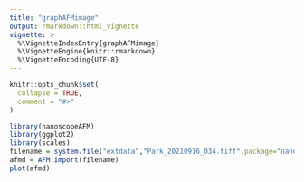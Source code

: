 ```yaml
---
title: "graphAFMimage"
output: rmarkdown::html_vignette
vignette: >
  %\VignetteIndexEntry{graphAFMimage}
  %\VignetteEngine{knitr::rmarkdown}
  %\VignetteEncoding{UTF-8}
---
```


```r
knitr::opts_chunk$set(
  collapse = TRUE,
  comment = "#>"
)
```

```r
library(nanoscopeAFM)
library(ggplot2)
library(scales)
filename = system.file("extdata","Park_20210916_034.tiff",package="nanoscopeAFM")
afmd = AFM.import(filename)
plot(afmd)
```
